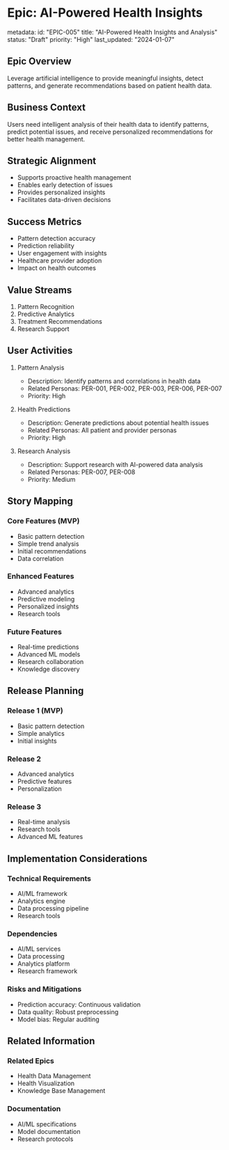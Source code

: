 # Epic: AI-Powered Health Insights

metadata:
  id: "EPIC-005"
  title: "AI-Powered Health Insights and Analysis"
  status: "Draft"
  priority: "High"
  last_updated: "2024-01-07"

## Epic Overview
Leverage artificial intelligence to provide meaningful insights, detect patterns, and generate recommendations based on patient health data.

## Business Context
Users need intelligent analysis of their health data to identify patterns, predict potential issues, and receive personalized recommendations for better health management.

## Strategic Alignment
- Supports proactive health management
- Enables early detection of issues
- Provides personalized insights
- Facilitates data-driven decisions

## Success Metrics
- Pattern detection accuracy
- Prediction reliability
- User engagement with insights
- Healthcare provider adoption
- Impact on health outcomes

## Value Streams
1. Pattern Recognition
2. Predictive Analytics
3. Treatment Recommendations
4. Research Support

## User Activities
1. Pattern Analysis
   - Description: Identify patterns and correlations in health data
   - Related Personas: PER-001, PER-002, PER-003, PER-006, PER-007
   - Priority: High

2. Health Predictions
   - Description: Generate predictions about potential health issues
   - Related Personas: All patient and provider personas
   - Priority: High

3. Research Analysis
   - Description: Support research with AI-powered data analysis
   - Related Personas: PER-007, PER-008
   - Priority: Medium

## Story Mapping
### Core Features (MVP)
- Basic pattern detection
- Simple trend analysis
- Initial recommendations
- Data correlation

### Enhanced Features
- Advanced analytics
- Predictive modeling
- Personalized insights
- Research tools

### Future Features
- Real-time predictions
- Advanced ML models
- Research collaboration
- Knowledge discovery

## Release Planning
### Release 1 (MVP)
- Basic pattern detection
- Simple analytics
- Initial insights

### Release 2
- Advanced analytics
- Predictive features
- Personalization

### Release 3
- Real-time analysis
- Research tools
- Advanced ML features

## Implementation Considerations
### Technical Requirements
- AI/ML framework
- Analytics engine
- Data processing pipeline
- Research tools

### Dependencies
- AI/ML services
- Data processing
- Analytics platform
- Research framework

### Risks and Mitigations
- Prediction accuracy: Continuous validation
- Data quality: Robust preprocessing
- Model bias: Regular auditing

## Related Information
### Related Epics
- Health Data Management
- Health Visualization
- Knowledge Base Management

### Documentation
- AI/ML specifications
- Model documentation
- Research protocols
